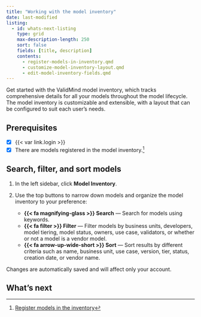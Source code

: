 ```yaml
---
title: "Working with the model inventory"
date: last-modified
listing:
  - id: whats-next-listing
    type: grid
    max-description-length: 250
    sort: false
    fields: [title, description]
    contents:
      - register-models-in-inventory.qmd
      - customize-model-inventory-layout.qmd
      - edit-model-inventory-fields.qmd
---
```


Get started with the ValidMind model inventory, which tracks comprehensive details for all your models throughout the model lifecycle. The model inventory is customizable and extensible, with a layout that can be configured to suit each user's needs.

::: {.prereq}

## Prerequisites

- [x] {{< var link.login >}}
- [x] There are models registered in the model inventory.[^1]

:::

## Search, filter, and sort models

1. In the left sidebar, click **Model Inventory**. 

2. Use the top buttons to narrow down models and organize the model inventory to your preference:
   - **{{< fa magnifying-glass >}} Search** — Search for models using keywords.
   - **{{< fa filter >}} Filter** — Filter models by business units, developers, model tiering, model status, owners, use case, validators, or whether or not a model is a vendor model.
   - **{{< fa arrow-up-wide-short >}} Sort** — Sort results by different criteria such as name, business unit, use case, version, tier, status, creation date, or vendor name.

:::{.callout}
Changes are automatically saved and will affect only your account.
:::

## What's next

:::{#whats-next-listing}
:::

<!-- - [Customize model inventory layout](customize-model-inventory-layout.qmd)
- [Edit model inventory fields](edit-model-inventory-fields.qmd)
- [Manage model inventory fields](manage-model-inventory-fields.qmd) -->



<!-- FOOTNOTES -->

[^1]: [Register models in the inventory](register-models-in-inventory.qmd)